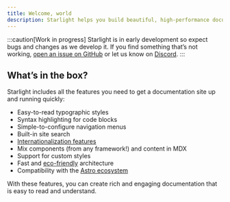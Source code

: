 ```yaml
---
title: Welcome, world
description: Starlight helps you build beautiful, high-performance documentation websites with Astro.
---
```


:::caution[Work in progress]
Starlight is in early development so expect bugs and changes as we develop it.
If you find something that’s not working, [open an issue on GitHub](https://github.com/withastro/starlight/issues/new/choose) or let us know on [Discord](https://astro.build/chat).
:::

## What’s in the box?

Starlight includes all the features you need to get a documentation site up and running quickly:

- Easy-to-read typographic styles
- Syntax highlighting for code blocks
- Simple-to-configure navigation menus
- Built-in site search
- [Internationalization features](/guides/i18n)
- Mix components (from any framework!) and content in MDX
- Support for custom styles
- Fast and [eco-friendly](/environmental-impact) architecture
- Compatibility with the [Astro ecosystem](https://astro.build/integrations)

With these features, you can create rich and engaging documentation that is easy to read and understand.
